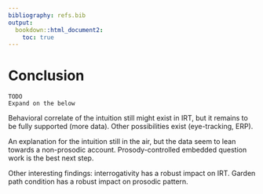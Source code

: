 ```yaml
---
bibliography: refs.bib
output: 
  bookdown::html_document2: 
    toc: true
---
```

# Conclusion

```
TODO
Expand on the below
```

Behavioral correlate of the intuition still might exist in IRT, but it remains to be fully supported (more data). Other possibilities exist (eye-tracking, ERP).

An explanation for the intuition still in the air, but the data seem to lean towards a non-prosodic account. Prosody-controlled embedded question work is the best next step.

Other interesting findings: interrogativity has a robust impact on IRT. Garden path condition has a robust impact on prosodic pattern.